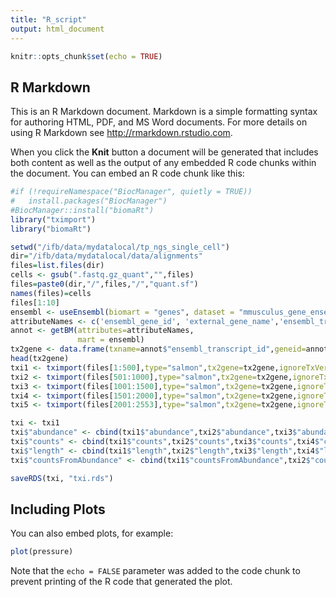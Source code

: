 ```yaml
---
title: "R_script"
output: html_document
---
```


```r
knitr::opts_chunk$set(echo = TRUE)
```

## R Markdown

This is an R Markdown document. Markdown is a simple formatting syntax for authoring HTML, PDF, and MS Word documents. For more details on using R Markdown see <http://rmarkdown.rstudio.com>.

When you click the **Knit** button a document will be generated that includes both content as well as the output of any embedded R code chunks within the document. You can embed an R code chunk like this:

```r
#if (!requireNamespace("BiocManager", quietly = TRUE))
#   install.packages("BiocManager")
#BiocManager::install("biomaRt")
library("tximport")
library("biomaRt")

setwd("/ifb/data/mydatalocal/tp_ngs_single_cell")
dir="/ifb/data/mydatalocal/data/alignments"
files=list.files(dir)
cells <- gsub(".fastq.gz_quant","",files)
files=paste0(dir,"/",files,"/","quant.sf")
names(files)=cells
files[1:10]
ensembl <- useEnsembl(biomart = "genes", dataset = "mmusculus_gene_ensembl")
attributeNames <- c('ensembl_gene_id', 'external_gene_name','ensembl_transcript_id')
annot <- getBM(attributes=attributeNames, 
               mart = ensembl)
tx2gene <- data.frame(txname=annot$"ensembl_transcript_id",geneid=annot$"external_gene_name")
head(tx2gene)
txi1 <- tximport(files[1:500],type="salmon",tx2gene=tx2gene,ignoreTxVersion=T)
txi2 <- tximport(files[501:1000],type="salmon",tx2gene=tx2gene,ignoreTxVersion=T)
txi3 <- tximport(files[1001:1500],type="salmon",tx2gene=tx2gene,ignoreTxVersion=T)
txi4 <- tximport(files[1501:2000],type="salmon",tx2gene=tx2gene,ignoreTxVersion=T)
txi5 <- tximport(files[2001:2553],type="salmon",tx2gene=tx2gene,ignoreTxVersion=T)

txi <- txi1
txi$"abundance" <- cbind(txi1$"abundance",txi2$"abundance",txi3$"abundance",txi4$"abundance",txi5$"abundance")
txi$"counts" <- cbind(txi1$"counts",txi2$"counts",txi3$"counts",txi4$"counts",txi5$"counts")
txi$"length" <- cbind(txi1$"length",txi2$"length",txi3$"length",txi4$"length",txi5$"length")
txi$"countsFromAbundance" <- cbind(txi1$"countsFromAbundance",txi2$"countsFromAbundance",txi3$"countsFromAbundance",txi4$"countsFromAbundance",txi5$"countsFromAbundance")

saveRDS(txi, "txi.rds")
```

## Including Plots

You can also embed plots, for example:

```r
plot(pressure)
```

Note that the `echo = FALSE` parameter was added to the code chunk to prevent printing of the R code that generated the plot.
